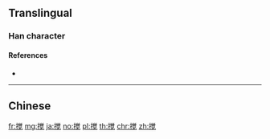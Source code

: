{{character info/new}}
{{also|攪}}
==Translingual==
{{Han simplified forms|攪|撹|搅|ex=y}}

===Han character===
{{Han char|rn=64|rad=手|as=09|sn=12|four=|canj=QFBU|ids=⿰扌觉}}

====References====
* {{Han ref|kx=0445.341|hdz=31924.030|uh=6405|ud=25605}}

----

==Chinese==
{{zh-see|攪}}

[[fr:搅]]
[[mg:搅]]
[[ja:搅]]
[[no:搅]]
[[pl:搅]]
[[th:搅]]
[[chr:搅]]
[[zh:搅]]
